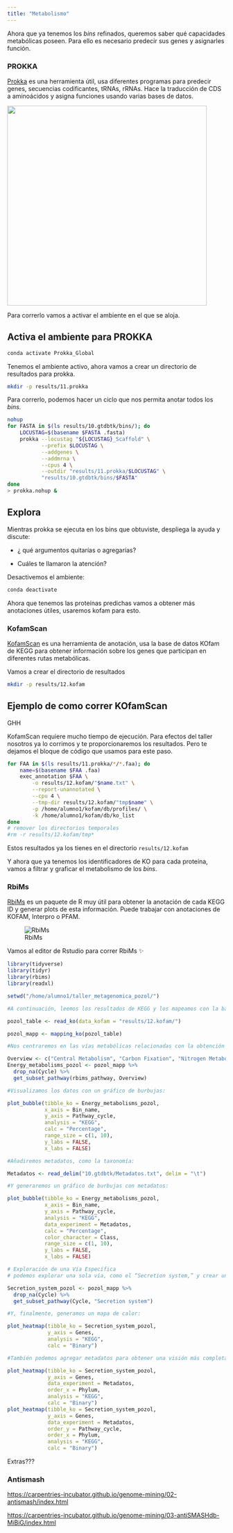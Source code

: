 ```yaml
---
title: "Metabolismo"
---
```


Ahora que ya tenemos los *bins* refinados, queremos saber qué capacidades metabólicas poseen. Para ello es necesario predecir sus genes y asignarles función.

### PROKKA

[Prokka](https://training.galaxyproject.org/training-material/topics/genome-annotation/tutorials/annotation-with-prokka/slides-plain.html) es una herramienta útil, usa diferentes programas para predecir genes, secuencias codificantes, tRNAs, rRNAs. Hace la traducción de CDS a aminoácidos y asigna funciones usando varias bases de datos.

[![](Figures/Prokka_workflow.png){fig-align="center" width="460"}](https://training.galaxyproject.org/training-material/topics/genome-annotation/tutorials/annotation-with-prokka/slides-plain.html)

Para correrlo vamos a activar el ambiente en el que se aloja.

::: callout-warning
## Activa el ambiente para PROKKA

``` bash
conda activate Prokka_Global
```
:::

Tenemos el ambiente activo, ahora vamos a crear un directorio de resultados para prokka.

``` bash
mkdir -p results/11.prokka
```

Para correrlo, podemos hacer un ciclo que nos permita anotar todos los *bins.*

``` bash
nohup
for FASTA in $(ls results/10.gtdbtk/bins/); do
    LOCUSTAG=$(basename $FASTA .fasta)
    prokka --locustag "${LOCUSTAG}_Scaffold" \
           --prefix $LOCUSTAG \
           --addgenes \
           --addmrna \
           --cpus 4 \
           --outdir "results/11.prokka/$LOCUSTAG" \
           "results/10.gtdbtk/bins/$FASTA"
done
> prokka.nohup &
```

::: callout-warning
## Explora

Mientras prokka se ejecuta en los bins que obtuviste, despliega la ayuda y discute:

-   ¿ qué argumentos quitarías o agregarías?

-   Cuáles te llamaron la atención?
:::

Desactivemos el ambiente:

``` bash
conda deactivate
```

Ahora que tenemos las proteínas predichas vamos a obtener más anotaciones útiles, usaremos kofam para esto.

### KofamScan

[KofamScan](https://github.com/takaram/kofam_scan) es una herramienta de anotación, usa la base de datos KOfam de KEGG para obtener información sobre los genes que participan en diferentes rutas metabólicas.

Vamos a crear el directorio de resultados

``` bash
mkdir -p results/12.kofam
```

::: callout-caution
## Ejemplo de como correr KOfamScan

GHH

KofamScan requiere mucho tiempo de ejecución. Para efectos del taller nosotros ya lo corrimos y te proporcionaremos los resultados. Pero te dejamos el bloque de código que usamos para este paso.

``` bash
for FAA in $(ls results/11.prokka/*/*.faa); do
    name=$(basename $FAA .faa)
    exec_annotation $FAA \
        -o results/12.kofam/"$name.txt" \
        --report-unannotated \
        --cpu 4 \
        --tmp-dir results/12.kofam/"tmp$name" \
        -p /home/alumno1/kofam/db/profiles/ \
        -k /home/alumno1/kofam/db/ko_list
done
# remover los directorios temporales
#rm -r results/12.kofam/tmp*
```
:::

Estos resultados ya los tienes en el directorio `results/12.kofam`

Y ahora que ya tenemos los identificadores de KO para cada proteína, vamos a filtrar y graficar el metabolismo de los *bins*.

### RbiMs

[RbiMs](https://github.com/mirnavazquez/RbiMs) es un paquete de R muy útil para obtener la anotación de cada KEGG ID y generar plots de esta información. Puede trabajar con anotaciones de KOFAM, Interpro o PFAM.

![RbiMs](Figures/rRbiMs-3.png){fig-align="center"}

Vamos al editor de Rstudio para correr RbiMs ✨

``` r
library(tidyverse)
library(tidyr)
library(rbims)
library(readxl)

setwd("/home/alumno1/taller_metagenomica_pozol/")

#A continuación, leemos los resultados de KEGG y los mapeamos con la base de datos de KEGG:

pozol_table <- read_ko(data_kofam = "results/12.kofam/") 

pozol_mapp <- mapping_ko(pozol_table)

#Nos centraremos en las vías metabólicas relacionadas con la obtención de energía:

Overview <- c("Central Metabolism", "Carbon Fixation", "Nitrogen Metabolism", "Sulfur Metabolism", "Fermentation", "Methane Metabolism")
Energy_metabolisms_pozol <- pozol_mapp %>%
  drop_na(Cycle) %>%
  get_subset_pathway(rbims_pathway, Overview) 

#Visualizamos los datos con un gráfico de burbujas:

plot_bubble(tibble_ko = Energy_metabolisms_pozol,
            x_axis = Bin_name, 
            y_axis = Pathway_cycle,
            analysis = "KEGG",
            calc = "Percentage",
            range_size = c(1, 10),
            y_labs = FALSE,
            x_labs = FALSE)  

#Añadiremos metadatos, como la taxonomía:

Metadatos <- read_delim("10.gtdbtk/Metadatos.txt", delim = "\t")

#Y generaremos un gráfico de burbujas con metadatos:

plot_bubble(tibble_ko = Energy_metabolisms_pozol,
            x_axis = Bin_name, 
            y_axis = Pathway_cycle,
            analysis = "KEGG",
            data_experiment = Metadatos,
            calc = "Percentage",
            color_character = Class,
            range_size = c(1, 10),
            y_labs = FALSE,
            x_labs = FALSE) 

# Exploración de una Vía Específica
# podemos explorar una sola vía, como el “Secretion system,” y crear un mapa de calor para visualizar los genes relacionados con esta vía:

Secretion_system_pozol <- pozol_mapp %>%
  drop_na(Cycle) %>%
  get_subset_pathway(Cycle, "Secretion system")

#Y, finalmente, generamos un mapa de calor:

plot_heatmap(tibble_ko = Secretion_system_pozol, 
             y_axis = Genes,
             analysis = "KEGG",
             calc = "Binary")

#También podemos agregar metadatos para obtener una visión más completa:

plot_heatmap(tibble_ko = Secretion_system_pozol, 
             y_axis = Genes,
             data_experiment = Metadatos,
             order_x = Phylum,
             analysis = "KEGG",
             calc = "Binary")
plot_heatmap(tibble_ko = Secretion_system_pozol, 
             y_axis = Genes,
             data_experiment = Metadatos,
             order_y = Pathway_cycle,
             order_x = Phylum,
             analysis = "KEGG",
             calc = "Binary")
```

Extras???

### Antismash

<https://carpentries-incubator.github.io/genome-mining/02-antismash/index.html>

<https://carpentries-incubator.github.io/genome-mining/03-antiSMASHdb-MiBiG/index.html>

